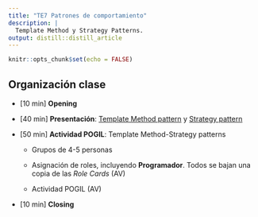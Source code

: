 ```yaml
---
title: "TE7 Patrones de comportamiento"
description: |
  Template Method y Strategy Patterns.
output: distill::distill_article
---
```


```r
knitr::opts_chunk$set(echo = FALSE)
```

## Organización clase

-   [10 min] **Opening**

-   [40 min] **Presentación**: [Template Method pattern]() y [Strategy pattern]()

-   [50 min] **Actividad POGIL**: Template Method-Strategy patterns

    -   Grupos de 4-5 personas

    -   Asignación de roles, incluyendo **Programador**. Todos se bajan una copia de las *Role Cards* (AV)

    -   Actividad POGIL (AV)

-   [10 min] **Closing** 

